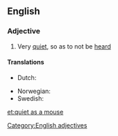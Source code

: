 ==English==

===Adjective===
{{head|en|adjective|head=(as) [[quiet]] as a [[mouse]]}}

# {{simile}} Very [[quiet]], so as to not be [[heard]]

====Translations====
{{trans-top|very quiet}}
* Dutch: {{t-|nl|muisstil}}
{{trans-mid}}
* Norwegian: {{t-|no|stille som en mus}}
* Swedish: {{t-|sv|tyst som en mus}}
{{trans-bottom}}

[[Category:English adjectives]]

[[et:quiet as a mouse]]